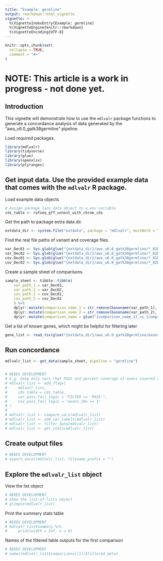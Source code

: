 ```yaml
---
title: "Example: germline"
output: rmarkdown::html_vignette
vignette: >
  %\VignetteIndexEntry{Example: germline}
  %\VignetteEngine{knitr::rmarkdown}
  %\VignetteEncoding{UTF-8}
---
```


```r
knitr::opts_chunk$set(
  collapse = TRUE,
  comment = "#>"
)
```

# NOTE: This article is a work in progress - not done yet.

## Introduction


This vignette will demonstrate how to use the `mdlvalr` package functions to generate a concordance analysis of data generated by the "aws_v6.0_gatk38germline" pipeline.



Load required packages.

```r
library(mdlvalr)
library(tidyverse)
library(glue)
library(openxlsx)
library(plyranges)
```


## Get input data. Use the provided example data that comes with the `mdlvalr` R package. 

Load example data objects


```r
# Assign package lazy data object to a env variable
cds_table <- refseq_gff_unnest_with_chrom_cds
```

Get the path to package extra data dir.

```r
extdata_dir <- system.file("extdata", package = "mdlvalr", mustWork = TRUE)
```

Find the real file paths of variant and coverage files.


```r
var_Dec01 <- Sys.glob(glue("{extdata_dir}/aws_v6.0_gatk38germline/*_01Dec2010_*.vcf"))
var_Dec02 <- Sys.glob(glue("{extdata_dir}/aws_v6.0_gatk38germline/*_02Dec2010_*.vcf"))
cov_Dec01 <- Sys.glob(glue("{extdata_dir}/aws_v6.0_gatk38germline/*_01Dec2010_*.tab"))
cov_Dec02 <- Sys.glob(glue("{extdata_dir}/aws_v6.0_gatk38germline/*_02Dec2010_*.tab"))
```


Create a sample sheet of comparisons


```r
sample_sheet <- tibble::tibble(
    var_path_1 = var_Dec01,
    var_path_2 = var_Dec02,
    cov_path_1 = cov_Dec01,
    cov_path_2 = cov_Dec02 
    ) %>%
    dplyr::mutate(comparison_name_1 = str_remove(basename(var_path_1), "_MSOC191_MDL55455.*$")) %>%
    dplyr::mutate(comparison_name_2 = str_remove(basename(var_path_2), "_MSOC191_MDL55455.*$")) %>%
    dplyr::mutate(comparison_name = glue("{comparison_name_1}_vs_{comparison_name_2}"))
```



Get a list of known genes, which might be helpful for filtering later


```r
gene_list <- read_tsv(glue("{extdata_dir}/aws_v6.0_gatk38germline/exons_MSOC.bed.geneList.tab"), col_names = "gene")
```




## Run concordance

```r
mdlvalr_list <- get_data(sample_sheet, pipeline = "germline")


# NEEDS DEVELOPMENT
# E.g. keep only vars that PASS and percent coverage of exons covered at 20x >= 1
# mdlvalr_list <- add_flags(
#     mdlvalr_list,
#     cds_table = cds_table,
#     var_pass_fail_logic = "FILTER == 'PASS'",
#     cov_pass_fail_logic = "exons_20x >= 1"
# )
#
# mdlvalr_list <- compare_vars(mdlvalr_list)
# mdlvalr_list <- add_var_labels(mdlvalr_list)
# mdlvalr_list <- filter_data(mdlvalr_list)
# mdlvalr_list <- get_stats(mdlvalr_list)
```




## Create output files


```r
# NEEDS DEVELOPMENT
# export_excel(mdlvalr_list, filename_prefix = "")
```





## Explore the `mdlvalr_list` object

View the list object

```r
# NEEDS DEVELOPMENT
# Show the list-of-lists object
# glimpse(mdlvalr_list)
```



Print the summary stats table

```r
# NEEDS DEVELOPMENT
# mdlvalr_list$summary %>%
#     print(width = Inf, n = 6)
```

Names of the filtered table outputs for the first comparison

```r
# NEEDS DEVELOPMENT
# names(mdlvalr_list$comparisons[[1]]$filtered_data)
```


